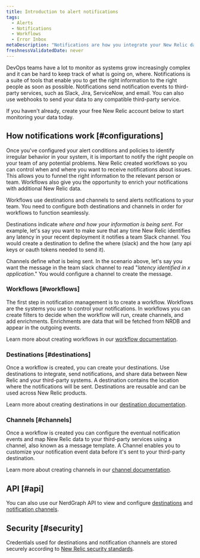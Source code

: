 ```yaml
---
title: Introduction to alert notifications
tags:
  - Alerts
  - Notifications
  - Workflows
  - Error Inbox
metaDescription: "Notifications are how you integrate your New Relic data with third-party services, such as Slack, Email, Jira, and ServiceNow."
freshnessValidatedDate: never
---
```


DevOps teams have a lot to monitor as systems grow increasingly complex and it can be hard to keep track of what is going on, where. Notifications is a suite of tools that enable you to get the right information to the right people as soon as possible. Notifications send notification events to third-party services, such as Slack, Jira, ServiceNow, and email. You can also use webhooks to send your data to any compatible third-party service.

If you haven't already, create your free New Relic account below to start monitoring your data today.

<InlineSignup/>

## How notifications work [#configurations]
 
Once you've configured your alert conditions and policies to identify irregular behavior in your system, it is important to notify the right people on your team of any potential problems. New Relic created workflows so you can control when and where you want to receive notifications about issues. This allows you to funnel the right information to the relevant person or team. Workflows also give you the opportunity to enrich your notifications with additional New Relic data.

Workflows use destinations and channels to send alerts notifications to your team. You need to configure both destinations and channels in order for workflows to function seamlessly. 

Destinations indicate *where and how your information is being sent*. For example, let's say you want to make sure that any time New Relic identifies any latency in your recent deployment it notifies a team Slack channel. You would create a destination to define the where (slack) and the how (any api keys or oauth tokens needed to send it). 

Channels define *what* is being sent. In the scenario above, let's say you want the message in the team slack channel to read "_latency identified in x application_." You would configure a channel to create the message.

### Workflows [#workflows]

The first step in notification management is to create a workflow. Workflows are the systems you use to control your notifications. In workflows you can create filters to decide when the workflow will run, create channels, and add enrichments. Enrichments are data that will be fetched from NRDB and appear in the outgoing events.

Learn more about creating workflows in our [workflow documentation](/docs/alerts-applied-intelligence/applied-intelligence/incident-workflows/incident-workflows/).

### Destinations [#destinations]

Once a workflow is created, you can create your destinations. Use destinations to integrate, send notifications, and share data between New Relic and your third-party systems. A destination contains the location where the notifications will be sent. Destinations are reusable and can be used across New Relic products. 

Learn more about creating destinations in our [destination documentation](/docs/alerts-applied-intelligence/notifications/destinations/).

### Channels [#channels]

Once a workflow is created you can configure the eventual notification events and map New Relic data to your third-party services using a channel, also known as a message template. A Channel enables you to customize your notification event data before it's sent to your third-party destination.

Learn more about creating channels in our [channel documentation](/docs/alerts-applied-intelligence/notifications/message-templates/).

## API [#api]

You can also use our NerdGraph API to view and configure [destinations](/docs/apis/nerdgraph/examples/nerdgraph-api-notifications-destinations) and [notification channels](/docs/apis/nerdgraph/examples/nerdgraph-api-notifications-channels).

## Security [#security]

Credentials used for destinations and notification channels are stored securely according to [New Relic security standards](/docs/security/security-privacy/compliance/data-encryption).
